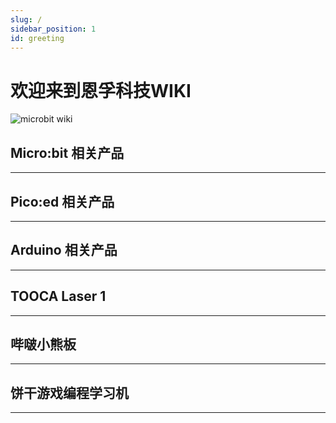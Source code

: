 ```yaml
---
slug: /
sidebar_position: 1
id: greeting
---
```


# 欢迎来到恩孚科技WIKI

![microbit wiki](https://wiki-media-ef.oss-cn-hongkong.aliyuncs.com/docs/images/elecfreaks-wiki.png)

## Micro:bit 相关产品
---

<cardbox>
  <card
    href="./microbit/getting-started/microbit-smart-coding-kit/"
    title="手表套件"
    description="micro:bit手表套件Pro(smart coding kit)是一套基于micro:bit纽扣电池扩展板Pro的可穿戴装备，仅需简单的装配步骤，就可DIY一款micro:bit手表。"
    img={'https://wiki-media-ef.oss-cn-hongkong.aliyuncs.com/docs/microbit/getting-started/microbit-smart-coding-kit/images/smart-coding-kit-icon.png'}
  />
  <card
    href="./microbit/getting-started/microbit-basic-kit/"
    title="基础套件"
    description="ELECFREAKS micro:bit basic kit是一款入门级的套件。我们精选了5款最常用的电子积木,他们能通过basic:bit方便地接入micro:bit主板。 这款套件能帮助学生们学习如何快速制作他们的micro:bit项目。这些电子积木可以被makecode默认的积木块直接驱动，无需加载额外的代码库，有利于学生从原理上理解电子积木的使用。"
    img={'https://wiki-media-ef.oss-cn-hongkong.aliyuncs.com/docs/microbit/getting-started/microbit-basic-kit/images/basic-kit-icon.png'}
  />
  <card
    href="./microbit/getting-started/microbit-tinker-kit/"
    title="小小发明家套件"
    description="小小发明家套件包含LED灯、蜂鸣器、土壤湿度传感器、碰撞开关、舵机等十多种常用电子模块，用这些模块可以搭建超过30个案例，基于该套件的全套课程已经在新加坡开展了3年的教学实践，深得师生的好评。"
    img={'https://wiki-media-ef.oss-cn-hongkong.aliyuncs.com/docs/microbit/getting-started/microbit-tinker-kit/images/tinker-kit-icon.png'}
  />
  <card
    href="./microbit/circuit-design/microbit-starter-kit/"
    title="小小科学家套件"
    description="小小科学家(Starter Kit)套件是ELECFREAKS团队出品的micro:bit入门套件。 ElecFreaks Micro：bit 小小科学家专为那些学习电路和编程知识的人们而设计。 该套件提供了一些基本的电子元件，如LED，按钮，蜂鸣器，温度传感器，舵机和电机等。 Micro：bit小小科学家套件可以帮助您进入一个美好的电子世界。"
    img={'https://wiki-media-ef.oss-cn-hongkong.aliyuncs.com/docs/microbit/circuit-design/microbit-starter-kit/images/starter-kit-icon.png'}
  />
  <card
    href="./microbit/circuit-design/microbit-experiment-box-kit/"
    title="电子实验箱套件"
    description="Experiment box是ELECFREAKS团队研发的全新micro:bit教学用具。 Experiment box板载温度传感器、光线传感器、舵机、电机、LED等传统模块，还添加了MOS管，不同阻值电阻，电位器等电子元件，将电路设计与编程设计融为一体。 首次使用香蕉线作为试验箱连接线，即可以轻松插拔也具有稳定的连接性，同时与高等教育教学用具保持一致，为今后大电路设计奠定基础。 使用microbit图形化编程来驱动这些元件，同时可以在没有microbit的情况下学习基础的电路设计。 编程设计或者电路设计，两者如何选择，这都看你！"
    img={'https://wiki-media-ef.oss-cn-hongkong.aliyuncs.com/docs/microbit/circuit-design/microbit-experiment-box-kit/images/experiment-box-kit-icon.png'}
  />
  <card
    href="./microbit/microbit-smart-car/microbit-smart-cutebot/"
    title="酷比特小车套件"
    description="ELECFREAKS Cutebot是一款带有双高速电机马达的后驱智能赛车。Cutebot同时搭载了很多车载设备，包括超声波导航距离传感器，两颗RGBLED车大灯，两颗Rainbow LED车底示廓灯，两个车道辅助巡线探头，和更多智能配件！驱动你的第一个智能赛车吧！"
    img={'https://wiki-media-ef.oss-cn-hongkong.aliyuncs.com/docs/microbit/microbit-smart-car/microbit-smart-cutebot/images/smart-cutebot-icon.png'}
  />
  <card
    href="./microbit/microbit-smart-car/microbit-tpbot/"
    title="天蓬智能车"
    description="天蓬智能车是一款micro:bit可编程智能车。它可以是玩具，在不插入micro:bit主板的时候能实现巡线与避障等娱乐功能；它也可以是教具，通过它可以学习编程技术。它还可以扩展电子模块和乐高积木，充分激发孩子的想象力与创造力。"
    img={'https://wiki-media-ef.oss-cn-hongkong.aliyuncs.com/docs/microbit/microbit-smart-car/microbit-tpbot/images/tpbot-icon.png'}
  />
  <card
    href="./microbit/microbit-smart-car/microbit-ringbit-car-v2/"
    title="瑞比特小车"
    description="ELECFREAKS Ring:bit二代智能车是一款小型DIY智能车，由BBC micro:bit和ELECFREAKS Ring:bit组成。Ring:bit扩展了micro:bit的三个GPIO口，可以连接轻松的连接各种传感器和组件。一个基础的Ring:bit智能车可以很容易的编程去驱动，还可以搭配遥控器甚至创建一个彩虹灯塔。只要增加一个扩展模块，你的Ring:bit智能车就可以做更多事情，例如巡线，跟随，避障，绘图和更多玩法。"
    img={'https://wiki-media-ef.oss-cn-hongkong.aliyuncs.com/docs/microbit/microbit-smart-car/microbit-ringbit-car-v2/images/ringbit-car-v2-icon.png'}
  />
  <card
    href="./microbit/microbit-smart-car/microbit-wonder-rugged-car/"
    title="悟空装甲车"
    description="麦克纳姆轮小车是一款基于悟空多功能扩展板的全方位移动小车。 采用麦克纳姆轮方案，完美实现360°全方向移动，更可以完成左右漂移等高难度动作，8CM直径超大轮胎，造型狂野。全时四驱强劲动力，四轮都可独立操控 全车采用兼容乐高积木，扩展性超强。自带400mAh锂电池包，板载电源管理系统，支持快速充电，充满仅需20分钟，满负载运行时间可达到30分钟以上。"
    img={'https://wiki-media-ef.oss-cn-hongkong.aliyuncs.com/docs/microbit/microbit-smart-car/microbit-wonder-rugged-car/images/wonder-rugged-car-icon.png'}
  />
  <card
    href="./microbit/microbit-smart-car/microbit-motorbit-smart-car-kit/"
    title="摩比特小车"
    description="motor:bit亚克力智能小车是为micro:bit两路电机驱动板量身打造的一款智能小车，它包含micro:bit两路电机驱动板、3线超声波模块和两路巡线模块，可使用它DIY一款micro:bit两轮驱动智能小车。"
    img={'https://wiki-media-ef.oss-cn-hongkong.aliyuncs.com/docs/microbit/microbit-smart-car/microbit-motorbit-smart-car-kit/images/motorbit-smart-car-kit-icon.png'}
  />
  <card
    href="./microbit/wisdom-life/microbit-smart-home-kit/"
    title="智能家居套件"
    description="smart home套件是ELECFREAKS团队研发的智能家居主题micro:bit套件。 smart home套件精选TMP36温度传感器、声音传感器、碰撞传感器、舵机、电机等智能家居常用的传感器与执行部件。你可以自行搭建窗台、衣柜、鱼缸与实际生活场景结合起来，使编程变得更加实用与有趣！使用micro:bit图形化编程让这些场景智能化工作，创造属于自己的智能温馨家庭。"
    img={'https://wiki-media-ef.oss-cn-hongkong.aliyuncs.com/docs/microbit/wisdom-life/microbit-smart-home-kit/images/smart-home-kit-icon.png'}
  />
  <card
    href="./microbit/wisdom-life/microbit-smart-science-iot-kit/"
    title="IOT物联网套件"
    description="物联网科学套件是基于物联网扩展板的micro:bit套件。套件包含超声波、光敏、水位、噪音、气压、灰尘等环境数据监测传感器，可监测超过10种环境数据。 该套件不仅可以学习如何采集与分析环境数据，还能将数据上传至物联网平台实现远程监测与控制，帮助孩子们直观地学习物联网于环保相关的知识。"
    img={'https://wiki-media-ef.oss-cn-hongkong.aliyuncs.com/docs/microbit/wisdom-life/microbit-smart-science-iot-kit/images/smart-science-iot-kit-icon.png'}
  />
  <card
    href="./microbit/wisdom-life/microbit-smart-agriculture-kit/"
    title="智慧农业套装"
    description=""
    img={'https://wiki-media-ef.oss-cn-hongkong.aliyuncs.com/docs/microbit/wisdom-life/microbit-smart-agriculture-kit/images/smart-agriculture-kit-icon.png'}
  />
  <card
    href="./microbit/wisdom-life/microbit-smart-city-kit/"
    title="智慧城市套装"
    description=""
    img={'https://wiki-media-ef.oss-cn-hongkong.aliyuncs.com/docs/microbit/wisdom-life/microbit-smart-city-kit/images/smart-city-kit-icon.png'}
  />
  <card
    href="./microbit/wisdom-life/microbit-smart-health-kit/"
    title="智慧医疗套装"
    description=""
    img={'https://wiki-media-ef.oss-cn-hongkong.aliyuncs.com/docs/microbit/wisdom-life/microbit-smart-health-kit/images/smart-health-kit-icon.png'}
  />
  <card
    href="./microbit-smart-greenhouse-kit/"
    title="智能温室大棚套装"
    description="智能温室大棚套装是一款优秀的、专为中小学学生设计的模拟植物生长的套装，旨在帮助年轻一代深入了解现代智慧种植业的原理和实际应用。"
    img={'https://wiki-media-ef.oss-cn-hongkong.aliyuncs.com/docs/microbit/wisdom-life/microbit-smart-greenhouse-kit/images/microbit-smart-greenhouse-kit-icon.png'}
  />
  <card
    href="./microbit/building-blocks/nezha-inventors-kit/"
    title="48合1哪吒科学套装"
    description=""
    img={'https://wiki-media-ef.oss-cn-hongkong.aliyuncs.com/docs/microbit/building-blocks/nezha-inventors-kit/images/48-in-1-nezha-inventors-kit-icon.png'}
  />
  <card
    href="./microbit/building-blocks/wonder-building-kit/"
    title="32合1悟空搭建套装"
    description=""
    img={'https://wiki-media-ef.oss-cn-hongkong.aliyuncs.com/docs/microbit/building-blocks/wonder-building-kit/images/32-in-1-wonder-building-kit-icon.png'}
  />
  <card
    href="./microbit/building-blocks/ringbit-bricks-pack/"
    title="6合1积木搭建套装"
    description="6+1积木套件，是ELECFRAKS基于瑞比特开发的积木套件，包含了360度积木舵机、柔性彩虹灯条和近200颗积木零件。通过详细的积木装配图和配套的趣味课程，能够在学习编程的同时，体验到探索搭建结构的乐趣。来跟随我们的脚步，通过搭建和编程制作6+1套件中的积木小车吧。"
    img={'https://wiki-media-ef.oss-cn-hongkong.aliyuncs.com/docs/microbit/building-blocks/ringbit-bricks-pack/images/6-in-1-ringbit-bricks-pack-icon.png'}
  />
  <card
    href="./microbit/building-blocks/microbit-space-science-kit/"
    title="micro:bit Space Science Kit"
    description="micro:bit Space Science Kit is a STEAM education kit designed specifically for primary and secondary school students. With the Nezha Multi functional Expansion Box V2 as the core, it is equipped with planetary series intelligent motors and various planetary sensors. Combined with a lunar landing map and rich building block structural components, it allows children to easily master aviation science and stimulate their enthusiasm for scientific exploration through hands-on construction and lunar landing challenges."
    img={'https://wiki-media-ef.oss-cn-hongkong.aliyuncs.com/docs/microbit/building-blocks/microbit-space-science-kit/images/microbit-space-science-kit-introduction-icon.png'}
  />
  <card
    href="./microbit/interesting-case/magic-wand-kit/"
    title="魔棒套件"
    description=""
    img={'https://wiki-media-ef.oss-cn-hongkong.aliyuncs.com/docs/microbit/interesting-case/magic-wand-kit/images/magic-wand-kit-icon.png'}
  />
  <card
    href="./microbit/interesting-case/straw-manipulator/"
    title="吸管机械手"
    description="我们的手是我们最经常使用的身体部位之一，它灵巧多变，纤细优美，有很多作品是模拟手做出的，同样这篇博客介绍的吸管机械手也是模拟手而做出的作品，希望大家喜欢和提出更多的创意。"
    img={'https://wiki-media-ef.oss-cn-hongkong.aliyuncs.com/docs/microbit/interesting-case/straw-manipulator/images/straw-manipulator-icon.png'}
  />
  <card
    href="./xgo-robot-kit/"
    title="XGO Robot Kit V1"
    description="XGO 是一款专为青少年人工智能教育而设计的仿生四足机器狗套装，XGO 拥有12个自由度，可以像真实的宠物狗一样实现全向移动与花式造型表演，让孩子们可以与它玩耍的过程中学习机械、电子、编程和AI，为适应未来人工智能生活打下基础。"
    img={'https://wiki-media-ef.oss-cn-hongkong.aliyuncs.com/docs/microbit/robot/xgo-robot-kit/images/xgo-robot-kit-icon.png'}
  />
  <card
    href="./xgo-robot-kit-v2/"
    title="XGO Robot Kit V2"
    description="XGO Robot Kit V2 是一款具有十五自由度桌面级 Al 四足机器狗。结合仿生学与人工智能，使它在保持小巧机身的同时具备强大功能。XGO Robot Kit V2 背部搭载机械臂和末端夹爪，可以灵活的夹取、携带物品。同时它搭配 XGO Adapter 扩展板，具备 GPIO 接口和 IIC 接口，满足您更多的创新应用。XGO Robot Kit V2 采用2.3KG.CM 总线串口舵机作为关节，可实现全向移动、六维姿态控制、姿态稳定、多种运动步态和夹持任务，内部搭载IMU、关节位置传感器和电流传感器反馈自身姿态和关节转角与力矩，用于内部算法和二次开发.XGO Robot Kit V2 支持图形化编程和 Python 代码编程。这使它成为学习、教学和研究的理想机器狗。"
    img={'https://wiki-media-ef.oss-cn-hongkong.aliyuncs.com/docs/microbit/robot/xgo-robot-kit-v2/images/xgo-robot-kit-v2-icon.png'}
  />
  <card
    href="./xgo-rider-kit/"
    title="XGO Rider Kit"
    description="micro:bit XGO Rider 是一款专为教育和娱乐设计的可编程双足机器人。它采用 4.5KG.CM 全金属磁编码总线串口舵机作为关节，搭配 FOC 轮毂一体化电机作为驱动，能够实现 360° 全方位的灵活移动、稳定的姿态控制和多种复杂动作。内部搭载的 IMU 传感器确保了机器人在面对不同地形时的适应性和稳定性。micro:bit XGO Rider 支持 MakeCode 图形化编程，并开放了底层串口协议以及 Python 接口，便于用户进行二次开发。通过 XGO 手机 APP，用户可以轻松通过蓝牙遥控 XGO Rider，探索无限可能，是探索编程与机器人技术的理想伙伴。"
    img={'https://wiki-media-ef.oss-cn-hongkong.aliyuncs.com/docs/microbit/robot/xgo-rider-kit/images/xgo-rider-kit-icon.png'}
  />
</cardbox>



## Pico:ed 相关产品
---

<cardbox>
  <card
    href="./pico/picoed/picoed-smart-car/picoed-smart-cutebot"
    title="Pico:ed酷比特小车"
    description="Pico:ed酷比特小车。"
    img={'https://wiki-media-ef.oss-cn-hongkong.aliyuncs.com/docs/pico/picoed/picoed-smart-car/picoed-smart-cutebot/images/smart-cutebot-icon.png'}
  />
  <card
    href="./pico/picoed/picoed-smart-car/picoed-ringbit-car-v2"
    title="Pico:ed瑞比特小车"
    description="Pico:ed瑞比特小车。"
    img={'https://wiki-media-ef.oss-cn-hongkong.aliyuncs.com/docs/pico/picoed/picoed-smart-car/picoed-ringbit-car-v2/images/ringbit-car-v2-icon.png'}
  />
  <card
    href="./pico/picoed/circuit-design/picoed-starter-kit"
    title="Pico:ed小小发明家套件"
    description="Pico:ed小小发明家套件。"
    img={'https://wiki-media-ef.oss-cn-hongkong.aliyuncs.com/docs/pico/picoed/circuit-design/picoed-starter-kit/images/starter-kit-icon.png'}
  />
</cardbox>

## Arduino 相关产品
---

<cardbox>
  <card
    href="arduino/building-blocks/nezhaa-inventors-kit/"
    title="哪吒A科学套装"
    description="ELECFREAKS Pico:ed V2是一款基于Raspberry Pi RP2040 MCU的开发板。"
    img={'https://wiki-media-ef.oss-cn-hongkong.aliyuncs.com/docs/arduino/building-blocks/nezhaa-inventors-kit/images/36-in-1-nezhaa-inventors-kit-icon.png'}
  />
</cardbox>

## TOOCA Laser 1
---

<cardbox>
  <card
    href="tooca-l1-laser-engraver/"
    title="TOOCA L1 Laser Engraver"
    description="ELECFREAKS Pico:ed V2是一款基于Raspberry Pi RP2040 MCU的开发板。"
    img={'https://wiki-media-ef.oss-cn-hongkong.aliyuncs.com/docs/tooca-l1-laser-engraver/images/tooca-laser-1-icon.png'}
  />
</cardbox>

## 哔啵小熊板
---

<cardbox>
  <card
    href="bitboard/"
    title="哔啵小熊板"
    description="ELECFREAKS Pico:ed V2是一款基于Raspberry Pi RP2040 MCU的开发板。"
    img={'https://wiki-media-ef.oss-cn-hongkong.aliyuncs.com/docs/bitboard/images/bitboard-icon.png'}
  />
</cardbox>

## 饼干游戏编程学习机
---

<cardbox>
  <card
    href="retroarcade/"
    title="饼干游戏编程学习机"
    description="ELECFREAKS Pico:ed V2是一款基于Raspberry Pi RP2040 MCU的开发板。"
    img={'https://wiki-media-ef.oss-cn-hongkong.aliyuncs.com/docs/retroarcade/images/retroarcade-icon.png'}
  />
</cardbox>
